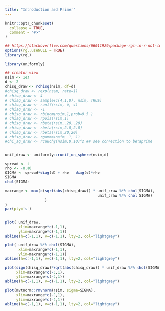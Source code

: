 ```yaml
---
title: "Introduction and Primer"
---
```


```r
knitr::opts_chunk$set(
  collapse = TRUE,
  comment = "#>"
)

## https://stackoverflow.com/questions/66011929/package-rgl-in-r-not-loading-in-mac-os/66127391#66127391
options(rgl.useNULL = TRUE)
library(rgl)

```

```r
library(uniformly)

## creator view
nsim <- 1e3
d <- 2
chisq_draw <- rchisq(nsim, df=d)
#chisq_draw <- rexp(nsim, rate=1)
# chisq_draw <- 4
# chisq_draw <- sample(c(4,1,0), nsim, TRUE)
# chisq_draw <- runif(nsim, 0, 4)
# chisq_draw <- -1
# chisq_draw <- rbinom(nsim,1,prob=0.5 )
# chisq_draw <- rpois(nsim,1)
# chisq_draw <- rbeta(nsim,.20,.20)
# chisq_draw <- rbeta(nsim,2.0,2.0)
# chisq_draw <- rbeta(nsim,20,20)
# chisq_draw <- rgamma(nsim, 1,.1)
#chi_sq_draw <- rcauchy(nsim,0,10)^2 ## see connection to betaprime


unif_draw <- uniformly::runif_on_sphere(nsim,d)

spread <- 1
rho <- -0.80
SIGMA <- spread*diag(d) + rho - diag(d)*rho
SIGMA
chol(SIGMA)

maxrange <- max(c(sqrt(abs(chisq_draw)) * unif_draw %*% chol(SIGMA),
                                          unif_draw %*% chol(SIGMA)
                  )
)
par(pty='s')


plot( unif_draw, 
      xlim=maxrange*c(-1,1),
      ylim=maxrange*c(-1,1))
abline(h=c(-1,1), v=c(-1,1), lty=2, col="lightgrey")

plot( unif_draw %*% chol(SIGMA), 
      xlim=maxrange*c(-1,1),
      ylim=maxrange*c(-1,1))
abline(h=c(-1,1), v=c(-1,1), lty=2, col="lightgrey")

plot(sign(chisq_draw)*sqrt(abs(chisq_draw)) * unif_draw %*% chol(SIGMA), 
     xlim=maxrange*c(-1,1),
     ylim=maxrange*c(-1,1))
abline(h=c(-1,1), v=c(-1,1), lty=2, col="lightgrey")

plot(mvtnorm::rmvnorm(nsim, sigma=SIGMA),
     xlim=maxrange*c(-1,1),
     ylim=maxrange*c(-1,1))
abline(h=c(-1,1), v=c(-1,1), lty=2, col="lightgrey")



```
